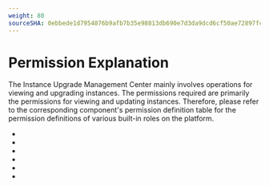 ```yaml
---
weight: 80
sourceSHA: 0ebbede1d7954876b9afb7b35e98813db690e7d3da9dcd6cf50ae72897fc0330
---
```


# Permission Explanation

The Instance Upgrade Management Center mainly involves operations for viewing and upgrading instances. The permissions required are primarily the permissions for viewing and updating instances. Therefore, please refer to the corresponding component's permission definition table for the permission definitions of various built-in roles on the platform.

- <ExternalSiteLink name="mysql-pxc" href="permissions" children="MySQL-PXC Permission Description" />
- <ExternalSiteLink name="mysql-mgr" href="permissions" children="MySQL-MGR Permission Description" />
- <ExternalSiteLink name="redis" href="permissions" children="Redis Permission Description" />
- <ExternalSiteLink name="kafka" href="permissions" children="Kafka Permission Description" />
- <ExternalSiteLink name="rabbitmq" href="permissions" children="RabbitMQ Permission Description" />
- <ExternalSiteLink name="postgresql" href="permissions" children="PostgreSQL Permission Description" />
